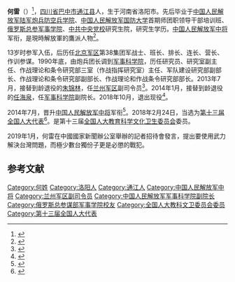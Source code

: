 '''何雷'''（{{bd|1955年|6月|||catIdx=}}）<ref>{{cite web |title=全国人大代表信息：何雷 |url=http://210.82.31.1:8084/delegate/viewDelegate.action?dbid=132847 |website=中国人大网 |access-date=2018-10-29 |language=zh-hans |archive-url=https://web.archive.org/web/20181029152318/http://www.npc.gov.cn/delegate/viewDelegate.action?dbid=132847 |archive-date=2018-10-29 |dead-url=yes }}</ref>，[[四川省|四川省]][[巴中市|巴中市]][[通江县|通江县]]人，生于河南省洛阳市。先后毕业于[[中国人民解放军陆军炮兵防空兵学院|中国人民解放军陆军炮兵防空兵学院]]、[[中国人民解放军国防大学|中国人民解放军国防大学]]首期师团职领导干部培训班、[[俄罗斯总参军事学院|俄罗斯总参军事学院]]、[[中共中央党校|中共中央党校]]研究生院，研究生学历。[[中国人民解放军中将|中国人民解放军中将]]军衔，是現時解放軍的鷹派人物<ref name="on.cc">{{cite news |url=http://orientaldaily.on.cc/cnt/china_world/20190111/mobile/odn-20190111-0111_00178_001.html |title=出席國新辦記招談武統 大陸中將：台獨戰犯必受懲 |newspaper=[[東方日報_(香港)|東方日報 (香港)]] |date=2019-01-11 |access-date=2019-01-13 |language=zh-hant |archive-date=2019-06-09 |archive-url=https://web.archive.org/web/20190609110044/https://orientaldaily.on.cc/cnt/china_world/20190111/mobile/odn-20190111-0111_00178_001.html |dead-url=no }}</ref>。

13岁时参军入伍，后历任[[北京军区|北京军区]]第38集团军战士、班长、排长、连长、营长、作训参谋。1990年底，由炮兵团长调到[[军事科学院|军事科学院]]，历任研究员、研究室副主任、作战理论和条令研究部三室（作战指挥研究室）主任、军队建设研究部副部长、作战理论和条令研究部副部长、作战理论和作战条令研究部部长。2013年7月，接替到龄退役的[[朱锦林|朱锦林]]，任[[兰州军区|兰州军区]]副司令员<ref>{{cite news|title=原军事院校少将何雷任兰州军区副司令员|url=http://news.qq.com/a/20130723/009800.htm|accessdate=2016-05-08|newspaper=腾讯新闻|archive-date=2019-06-10|archive-url=https://web.archive.org/web/20190610095913/https://news.qq.com/a/20130723/009800.htm|dead-url=no}}</ref>。2014年1月，接替到龄退役的[[任海泉|任海泉]]，任[[军事科学院|军事科学院]]副院长。2018年10月，退出现役<ref>{{cite web |title=青年之声·第二十七次长安街读书会公告 |url=http://qnzs.youth.cn/tsxq/201810/t20181026_11765205.htm?d |website=中国青年网 |accessdate=2018-10-30 |date=2018-10-26 |archive-date=2019-01-23 |archive-url=https://web.archive.org/web/20190123220146/http://qnzs.youth.cn/tsxq/201810/t20181026_11765205.htm?d |dead-url=no }}</ref>。

2014年7月，晋升[[中国人民解放军中将|中国人民解放军中将]]军衔<ref>{{cite news|title=军事科学院副院长何雷晋升中将|url=http://china.caixin.com/2014-07-28/100709793.html|accessdate=2016-05-08|newspaper=财新网|archive-date=2020-11-04|archive-url=https://web.archive.org/web/20201104150007/http://china.caixin.com/2014-07-28/100709793.html|dead-url=no}}</ref>。2018年2月24日，当选为[[第十三届全国人大代表|第十三届全国人大代表]]<ref>{{Cite web|title=（受权发布）中华人民共和国第十三届全国人民代表大会代表名单-中新网|url=http://www.chinanews.com/gn/2018/02-25/8453959.shtml|accessdate=2021-02-13|work=中新网|archive-date=2018-02-27|archive-url=https://web.archive.org/web/20180227031724/http://www.chinanews.com/gn/2018/02-25/8453959.shtml|dead-url=no}}</ref>。是第十三届[[全国人大教育科学文化卫生委员会|全国人大教育科学文化卫生委员会]]委员。

2019年1月，何雷在中國國家新聞辦公室舉辦的記者招待會發言，提出要使用武力解決台灣問題，而極少數台獨份子更是必懲的戰犯{{r|on.cc}}。{{citation needed|事件引玝台灣人民嘩然，並反映中國應當再派一位講話有地位的代表發言。}}

==参考文献==
{{reflist}}

[[Category:何姓|Category:何姓]]
[[Category:洛阳人|Category:洛阳人]]
[[Category:通江人|Category:通江人]]
[[Category:中国人民解放军中将|Category:中国人民解放军中将]]
[[Category:兰州军区副司令员|Category:兰州军区副司令员]]
[[Category:中国人民解放军军事科学院副院长|Category:中国人民解放军军事科学院副院长]]
[[Category:俄罗斯总参谋部军事学院校友|Category:俄罗斯总参谋部军事学院校友]]
[[Category:全国人大教科文卫委员会委员|Category:全国人大教科文卫委员会委员]]
[[Category:第十三届全国人大代表|Category:第十三届全国人大代表]]